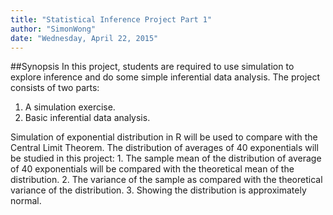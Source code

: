 ```yaml
---
title: "Statistical Inference Project Part 1"
author: "SimonWong"
date: "Wednesday, April 22, 2015"
---
```



##Synopsis
In this project, students are required to use simulation to explore inference and
do some simple inferential data analysis. The project consists of two parts:

1. A simulation exercise.
2. Basic inferential data analysis.

Simulation of exponential distribution in R  will be used to compare with the Central Limit
Theorem.
The distribution of averages of 40 exponentials will be studied in this project:
1. The sample mean of the distribution of average of 40 exponentials will be compared with the theoretical mean of the distribution.
2. The variance of the sample as compared with the theoretical variance of the distribution.
3. Showing the distribution is approximately normal.




